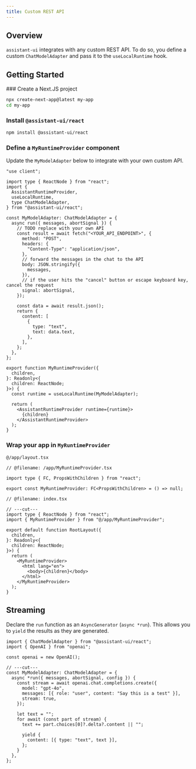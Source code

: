 ```yaml
---
title: Custom REST API
---
```


## Overview

`assistant-ui` integrates with any custom REST API. To do so, you define a custom `ChatModelAdapter` and pass it to the `useLocalRuntime` hook.

## Getting Started


<Steps>
  <Step>
  ### Create a Next.JS project

```sh
npx create-next-app@latest my-app
cd my-app
```

  </Step>
  <Step>

### Install `@assistant-ui/react`

```sh npm2yarn
npm install @assistant-ui/react
```

  </Step>
  <Step>

### Define a `MyRuntimeProvider` component

Update the `MyModelAdapter` below to integrate with your own custom API.

```tsx twoslash {1,11,17} title="@/app/MyRuntimeProvider.tsx"
"use client";

import type { ReactNode } from "react";
import {
  AssistantRuntimeProvider,
  useLocalRuntime,
  type ChatModelAdapter,
} from "@assistant-ui/react";

const MyModelAdapter: ChatModelAdapter = {
  async run({ messages, abortSignal }) {
    // TODO replace with your own API
    const result = await fetch("<YOUR_API_ENDPOINT>", {
      method: "POST",
      headers: {
        "Content-Type": "application/json",
      },
      // forward the messages in the chat to the API
      body: JSON.stringify({
        messages,
      }),
      // if the user hits the "cancel" button or escape keyboard key, cancel the request
      signal: abortSignal,
    });

    const data = await result.json();
    return {
      content: [
        {
          type: "text",
          text: data.text,
        },
      ],
    };
  },
};

export function MyRuntimeProvider({
  children,
}: Readonly<{
  children: ReactNode;
}>) {
  const runtime = useLocalRuntime(MyModelAdapter);

  return (
    <AssistantRuntimeProvider runtime={runtime}>
      {children}
    </AssistantRuntimeProvider>
  );
}
```

  </Step>
  <Step>

### Wrap your app in `MyRuntimeProvider`

`@/app/layout.tsx`

```tsx {1,11,17} twoslash
// @filename: /app/MyRuntimeProvider.tsx

import type { FC, PropsWithChildren } from "react";

export const MyRuntimeProvider: FC<PropsWithChildren> = () => null;

// @filename: index.tsx

// ---cut---
import type { ReactNode } from "react";
import { MyRuntimeProvider } from "@/app/MyRuntimeProvider";

export default function RootLayout({
  children,
}: Readonly<{
  children: ReactNode;
}>) {
  return (
    <MyRuntimeProvider>
      <html lang="en">
        <body>{children}</body>
      </html>
    </MyRuntimeProvider>
  );
}
```

  </Step>
</Steps>

## Streaming

Declare the `run` function as an `AsyncGenerator` (`async *run`). This allows you to `yield` the results as they are generated.

```tsx twoslash {2, 11-13} title="@/app/MyRuntimeProvider.tsx"
import { ChatModelAdapter } from "@assistant-ui/react";
import { OpenAI } from "openai";

const openai = new OpenAI();

// ---cut---
const MyModelAdapter: ChatModelAdapter = {
  async *run({ messages, abortSignal, config }) {
    const stream = await openai.chat.completions.create({
      model: "gpt-4o",
      messages: [{ role: "user", content: "Say this is a test" }],
      stream: true,
    });

    let text = "";
    for await (const part of stream) {
      text += part.choices[0]?.delta?.content || "";

      yield {
        content: [{ type: "text", text }],
      };
    }
  },
};
```

